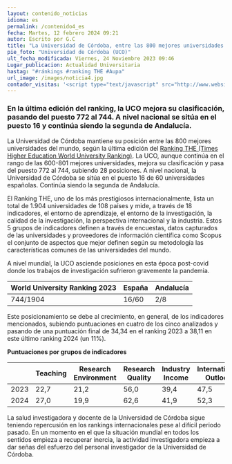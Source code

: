 ```yaml
---
layout: contenido_noticias
idioma: es
permalink: /contenido4_es
fecha: Martes, 12 febrero 2024 09:21
autor: Escrito por G.C
title: "La Universidad de Córdoba, entre las 800 mejores universidades del mundo según el último ranking THE"
pie_foto: "Universidad de Córdoba (UCO)"
ult_fecha_modificada: Viernes, 24 Noviembre 2023 09:46
Lugar_publicacion: Actualidad Universitaria
hastag: "#ránkings #ranking THE #Aupa"
url_image: /images/noticia4.jpg
contador_visitas: '<script type="text/javascript" src="http://www.websitegoodies.com/counter.php?id=75447&color=%231253bd"></script>'
---
```


### En la última edición del  ranking, la UCO mejora su clasificación, pasando del puesto 772 al 744. A nivel nacional se sitúa en el puesto 16 y continúa siendo la segunda de Andalucía.

La Universidad de Córdoba mantiene su posición entre las 800 mejores universidades del mundo, según la última edición del [Ranking THE (Times Higher Education World University Ranking)](). La UCO, aunque continúa en el rango de las 600-801 mejores universidades, mejora su clasificación y pasa del puesto 772 al 744, subiendo 28 posiciones. A nivel nacional, la Universidad de Córdoba se sitúa en el puesto 16 de 60 universidades españolas. Continúa siendo la segunda de Andalucía.

El Ranking THE, uno de los más prestigiosos internacionalmente, lista un total de 1.904 universidades de 108 países y mide, a través de 18 indicadores, el entorno de aprendizaje, el entorno de la investigación, la calidad de la investigación, la perspectiva internacional y la industria. Estos 5 grupos de indicadores definen a través de encuestas, datos capturados de las universidades y proveedores de información científica como Scopus el conjunto de aspectos que mejor definen según su metodología las características comunes de las universidades del mundo.

A nivel mundial, la UCO asciende posiciones en esta época post-covid donde los trabajos de investigación sufrieron gravemente la pandemia.

| World University Ranking 2023 | España | Andalucía |
|-------------------------------|--------|-----------|
| 744/1904                      | 16/60  | 2/8       |

Este posicionamiento se debe al crecimiento, en general, de los indicadores mencionados, subiendo puntuaciones en cuatro de los cinco analizados y pasando de una puntuación final de 34,34 en el ranking 2023 a 38,11 en este último ranking 2024 (un 11%).

**Puntuaciones por grupos de indicadores**

|       | Teaching | Research Environment | Research Quality | Industry Income | International Outlook |
|-------|----------|----------------------|------------------|-----------------|-----------------------|
| 2023  | 22,7     | 21,2                 | 56,0             | 39,4            | 47,5                  |
| 2024  | 27,0     | 19,9                 | 62,6             | 41,9            | 52,3                  |

La salud investigadora y docente de la Universidad de Córdoba sigue teniendo repercusión en los rankings internacionales pese al difícil periodo pasado. En un momento en el que la situación mundial en todos los sentidos empieza a recuperar inercia, la actividad investigadora empieza a dar señas del esfuerzo del personal investigador de la Universidad de Córdoba.